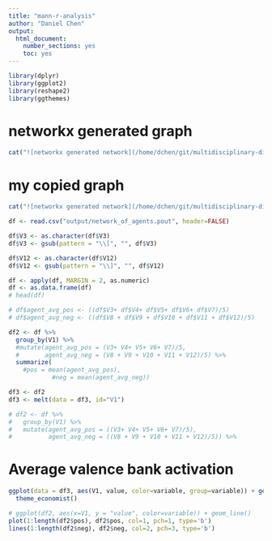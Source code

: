 ```yaml
---
title: "mann-r-analysis"
author: "Daniel Chen"
output:
  html_document:
    number_sections: yes
    toc: yes
---
```

```r
library(dplyr)
library(ggplot2)
library(reshape2)
library(ggthemes)
```


# networkx generated graph

```r
cat("![networkx generated network](/home/dchen/git/multidisciplinary-diffusion-models-experiments/experiments/02-lens/output/mann-generated.png)")
```

# my copied graph

```r
cat("![networkx generated network](/home/dchen/git/multidisciplinary-diffusion-models-experiments/experiments/02-lens/output/mann-copied.png)")
```


```r
df <- read.csv("output/network_of_agents.pout", header=FALSE)

df$V3 <- as.character(df$V3)
df$V3 <- gsub(pattern = "\\[", "", df$V3)

df$V12 <- as.character(df$V12)
df$V12 <- gsub(pattern = "\\]", "", df$V12)

df <- apply(df, MARGIN = 2, as.numeric)
df <- as.data.frame(df)
# head(df)

# df$agent_avg_pos <- ((df$V3+ df$V4+ df$V5+ df$V6+ df$V7)/5)
# df$agent_avg_neg <- ((df$V8 + df$V9 + df$V10 + df$V11 + df$V12)/5)
```

```r
df2 <- df %>%
  group_by(V1) %>%
  #mutate(agent_avg_pos = (V3+ V4+ V5+ V6+ V7)/5,
  #       agent_avg_neg = (V8 + V9 + V10 + V11 + V12)/5) %>%
  summarize(
    #pos = mean(agent_avg_pos),
            #neg = mean(agent_avg_neg))

df3 <- df2
df3 <- melt(data = df3, id="V1")

# df2 <- df %>%
#   group_by(V1) %>%
#   mutate(agent_avg_pos = ((V3+ V4+ V5+ V6+ V7)/5),
#          agent_avg_neg = ((V8 + V9 + V10 + V11 + V12)/5)) %>%
```

# Average valence bank activation

```r
ggplot(data = df3, aes(V1, value, color=variable, group=variable)) + geom_line() + 
  theme_economist()
```


```r
# ggplot(df2, aes(x=V1, y = "value", color=variable)) + geom_line()
plot(1:length(df2$pos), df2$pos, col=1, pch=1, type='b')
lines(1:length(df2$neg), df2$neg, col=2, pch=3, type='b')
```


